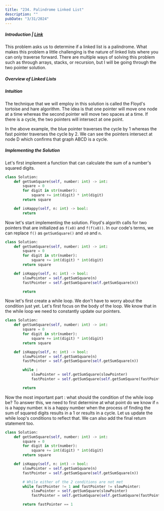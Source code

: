 ```yaml
---
title: "234. Palindrome Linked List"
description: ""
pubDate: "3/31/2024"
---
```



##### Introduction | [Link](https://leetcode.com/problems/palindrome-linked-list/description/)

This problem asks us to determine if a linked list is a palindrome. What makes this problem a little challenging is the nature of linked lists where you can only traverse forward. There are multiple ways of solving this problem such as through arrays, stacks, or recursion, but I will be going through the two pointer solution.

##### Overview of Linked Lists

##### Intuition

The technique that we will employ in this solution is called the Floyd's tortoise and hare algorithm. The idea is that one pointer will move one node at a time whereas the second pointer will move two spaces at a time. If there is a cycle, the two pointers will intersect at one point.

<Figure src="/202-happy-number/tortoise-hare.PNG"></Figure>

In the above example, the blue pointer traverses the cycle by 1 whereas the fast pointer traverses the cycle by 2. We can see the pointers intersect at node D which confirms that graph ABCD is a cycle.

##### Implementing the Solution

Let's first implement a function that can calculate the sum of a number's squared digits.

```python
class Solution:
    def getSumSquare(self, number: int) -> int:
        square = 0
        for digit in str(number):
            square += int(digit) * int(digit)
        return square

    def isHappy(self, n: int) -> bool:
        return
```

Now let's start implementing the solution. Floyd's algorith calls for two pointers that are initialized as `f(x0)` and `f(f(x0))`. In our code's terms, we can replace `f()` as `getSumSquare()` and `x0` and `n`.

```python
class Solution:
    def getSumSquare(self, number: int) -> int:
        square = 0
        for digit in str(number):
            square += int(digit) * int(digit)
        return square

    def isHappy(self, n: int) -> bool:
        slowPointer = self.getSumSquare(n)
        fastPointer = self.getSumSquare(self.getSumSquare(n))

        return
```

Now let's first create a while loop. We don't have to worry about the condition just yet. Let's first focus on the body of the loop. We know that in the while loop we need to constantly update our pointers.

```python
class Solution:
    def getSumSquare(self, number: int) -> int:
        square = 0
        for digit in str(number):
            square += int(digit) * int(digit)
        return square

    def isHappy(self, n: int) -> bool:
        slowPointer = self.getSumSquare(n)
        fastPointer = self.getSumSquare(self.getSumSquare(n))

        while :
            slowPointer = self.getSumSquare(slowPointer)
            fastPointer = self.getSumSquare(self.getSumSquare(fastPointer))

        return
```

Now the most important part : what should the condition of the while loop be? To answer this, we need to first determine at what point do we know if `n` is a happy number. `N` is a happy number when the process of finding the sum of squared digits results in a 1 or results in a cycle. Let us update the while loop's conditions to reflect that. We can also add the final return statement too.

```python
class Solution:
    def getSumSquare(self, number: int) -> int:
        square = 0
        for digit in str(number):
            square += int(digit) * int(digit)
        return square

    def isHappy(self, n: int) -> bool:
        slowPointer = self.getSumSquare(n)
        fastPointer = self.getSumSquare(self.getSumSquare(n))

        # While either of the 2 conditions are not met
        while fastPointer != 1 and fastPointer != slowPointer:
            slowPointer = self.getSumSquare(slowPointer)
            fastPointer = self.getSumSquare(self.getSumSquare(fastPointer))

        return fastPointer == 1
```
